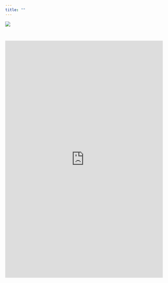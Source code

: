 ```yaml
---
title: ""
---
```


![](plot/ie-header.jpg){fig-align="center"}

<br>

<style>
  .responsive-form {
    position: relative;
    padding-bottom: 150%;
    height: 0;
    overflow: hidden;
  }

  .responsive-form iframe {
    position: absolute;
    top: 0;
    left: 0;
    width: 100%;
    height: 100%;
    border: none;
  }
</style>

<div class="responsive-form">
  <iframe src="https://docs.google.com/forms/d/e/1FAIpQLSenAvT1hhAcBa367ENtRp4nW3mr0qxpV2703h-BcZFOMrsqbg/viewform?embedded=true" allowfullscreen></iframe>
</div>